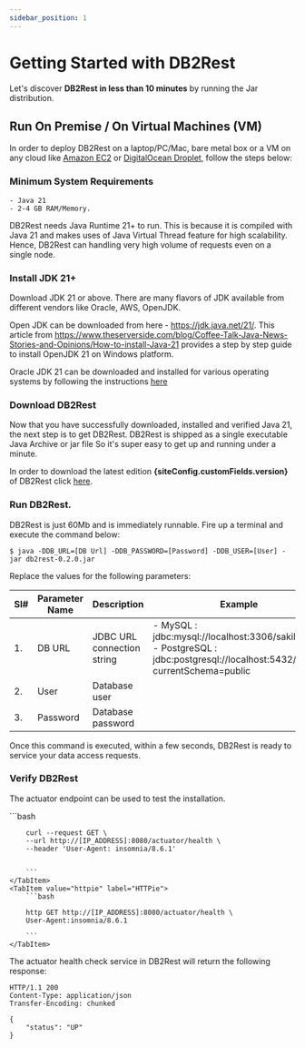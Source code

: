 ```yaml
---
sidebar_position: 1
---
```


# Getting Started with DB2Rest

Let's discover **DB2Rest in less than 10 minutes** by running the Jar distribution.

## Run On Premise / On Virtual Machines (VM)

In order to deploy DB2Rest on a laptop/PC/Mac, bare metal box or a VM on any cloud like [Amazon EC2](https://aws.amazon.com/pm/ec2/)
or [DigitalOcean Droplet](https://www.digitalocean.com/products/droplets), follow the steps below:

### Minimum System Requirements

    - Java 21
    - 2-4 GB RAM/Memory.

DB2Rest needs Java Runtime 21+ to run. This is because it is compiled with Java 21 and makes uses of Java Virtual Thread feature
for high scalability. Hence, DB2Rest can handling very high volume of requests even on a single node. 



### Install JDK 21+

Download JDK 21 or above. There are many flavors of JDK available from different vendors like Oracle, AWS, OpenJDK. 

Open JDK can be downloaded from here - https://jdk.java.net/21/. This article from https://www.theserverside.com/blog/Coffee-Talk-Java-News-Stories-and-Opinions/How-to-install-Java-21 provides a step by step guide to install OpenJDK 21 on Windows platform.

Oracle JDK 21 can be downloaded and installed for various operating systems by following the instructions [here](https://docs.oracle.com/en/java/javase/21/install/overview-jdk-installation.html)

### Download DB2Rest

Now that you have successfully downloaded, installed and verified Java 21, the next step is to get DB2Rest. DB2Rest is shipped as a single executable Java Archive or jar file So it's super easy to get up and running under a minute. 

In order to download the latest edition **{siteConfig.customFields.version}** of DB2Rest click [here](https://download.db2rest.com/db2rest-{x_version}.jar "here").

### Run DB2Rest.

DB2Rest is just 60Mb and is immediately runnable. Fire up a terminal and execute the command below:

```Shell
$ java -DDB_URL=[DB Url] -DDB_PASSWORD=[Password] -DDB_USER=[User] -jar db2rest-0.2.0.jar
``` 

Replace the values for the following parameters:

| Sl# | Parameter Name | Description                | Example                                                                                                                            |
|-----|----------------|----------------------------|------------------------------------------------------------------------------------------------------------------------------------|
| 1.  | DB URL         | JDBC URL connection string | - MySQL : jdbc:mysql://localhost:3306/sakila     <br/> - PostgreSQL : jdbc:postgresql://localhost:5432/sakila?currentSchema=public |
| 2.  | User           | Database user              |                                                                                                                                    |
| 3.  | Password       | Database password          |                                                                                                                                    |       


Once this command is executed, within a few seconds, DB2Rest is ready to service your data access requests.  

### Verify DB2Rest

The actuator endpoint can be used to test the installation.




<Tabs>
    <TabItem value="cURL" label="cURL" default>
        ```bash

        curl --request GET \
        --url http://[IP_ADDRESS]:8080/actuator/health \
        --header 'User-Agent: insomnia/8.6.1'


        ```
    </TabItem>
    <TabItem value="httpie" label="HTTPie">
        ```bash

        http GET http://[IP_ADDRESS]:8080/actuator/health \
        User-Agent:insomnia/8.6.1

        ```
    </TabItem>

</Tabs>


The actuator health check service in DB2Rest will return the following response:


```http
HTTP/1.1 200
Content-Type: application/json
Transfer-Encoding: chunked

{
	"status": "UP"
}

```
